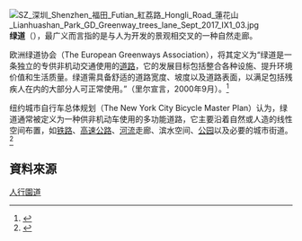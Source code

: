 {{Expand English|Greenway (landscape)|date=2015年2月}}
[[File:SZ_深圳_Shenzhen_福田_Futian_紅荔路_Hongli_Road_蓮花山_Lianhuashan_Park_GD_Greenway_trees_lane_Sept_2017_IX1_03.jpg|thumb]]
'''绿道'''（'''{{lang|en|Greenway}}'''），最广义而言指的是与人为开发的景观相交叉的一种自然走廊。

欧洲绿道协会（The European Greenways Association），将其定义为“绿道是一条独立的专供非机动交通使用的[[道路|道路]]，它的发展目标包括整合各种设施、提升环境价值和生活质量。绿道需具备舒适的道路宽度、坡度以及道路表面，以满足包括残疾人在内的大部分人可正常使用。”（里尔宣言，2000年9月）。<ref>{{cite web | url=http://www.oevv-egwo.org/ | title=The European Greenways Observatory}}</ref>

纽约城市自行车总体规划（The New York City Bicycle Master Plan）认为，绿道通常被定义为一种供非机动车使用的多功能道路，它主要沿着自然或人造的线性空间布置，如[[铁路|铁路]]、[[高速公路|高速公路]]、[[河流|河流]]走廊、滨水空间、[[公园|公园]]以及必要的城市街道。<ref>{{cite web | url=http://www.nyc.gov/html/dcp/pdf/bike/greensys.pdf | title=The New York City Bicycle Master Plan, 1997 | deadurl=yes | archiveurl=https://web.archive.org/web/20070227105110/http://www.nyc.gov/html/dcp/pdf/bike/greensys.pdf | archivedate=2007-02-27 }}</ref>

== 資料來源 ==
{{reflist}}

{{道路小作品}}
{{街道與巷道}}

[[Category:人行園道|]]